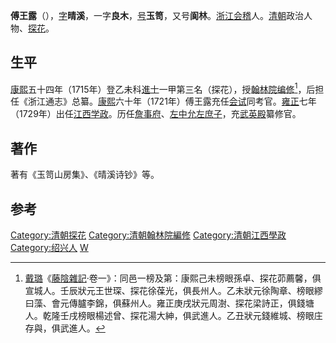 '''傅王露'''（{{bd|？||？|catIdx=F傅}}），[[表字|字]]'''晴溪'''，一字'''良木'''，[[号|号]]'''玉笥'''，又号'''阆林'''。[[浙江|浙江]][[会稽|会稽]]人。[[清朝|清朝]]政治人物、[[探花|探花]]。

==生平==
[[康熙|康熙]]五十四年（1715年）登乙未科[[進士|進士]]一甲第三名（探花），授[[翰林院编修|翰林院编修]]<ref>[[戴璐|戴璐]]《[[藤陰雜記|藤陰雜記]]·卷一》：同邑一榜及第：康熙己未榜眼孫卓、探花茆薦馨，俱宣城人。壬辰狀元王世琛、探花徐葆光，俱長州人。乙未狀元徐陶章、榜眼繆曰藻、會元傳臚李錦，俱蘇州人。雍正庚戌狀元周澍、探花梁詩正，俱錢塘人。乾隆壬戌榜眼楊述曾、探花湯大紳，俱武進人。乙丑狀元錢維城、榜眼庄存與，俱武進人。</ref>，后担任《浙江通志》总纂。[[康熙|康熙]]六十年（1721年）傅王露充任[[会试|会试]]同考官。[[雍正|雍正]]七年（1729年）出任[[江西|江西]][[学政|学政]]。历任[[詹事府|詹事府]]、[[左中允|左中允]][[左庶子|左庶子]]，充[[武英殿|武英殿]]纂修官。

==著作==
著有《玉笥山房集》、《晴溪诗钞》等。

==参考==
{{reflist}}
{{清朝人物小作品}}
{{康熙五十四年乙未科殿試金榜}}
{{DEFAULTSORT:Fu傅}}

[[Category:清朝探花|Category:清朝探花]]
[[Category:清朝翰林院編修|Category:清朝翰林院編修]]
[[Category:清朝江西學政|Category:清朝江西學政]]
[[Category:绍兴人|Category:绍兴人]]
[[Category:傅姓|W]]
